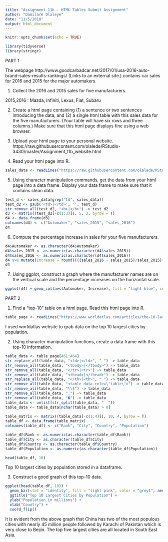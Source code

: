 ```yaml
---
title: "Assignment 11b - HTML Tables Submit Assignment"
author: "Damilare Olaleye"
date: "11/5/2018"
output: html_document
---
```


```r
knitr::opts_chunk$set(echo = TRUE)
```

```r
library(tidyverse)
library(stringr)
```

PART 1

The webpage http://www.goodcarbadcar.net/2017/01/usa-2016-auto-brand-sales-results-rankings/ (Links to an external site.) contains car sales for 2016 and 2015 for the major automakers.

1.  Collect the 2016 and 2015 sales for five manufacturers.

2015,2016 : Mazda, Infiniti, Lexus, Fiat, Subaru

2.  Create a html page containing (1) a sentence or two sentences introducing the data, and (2) a single html table with this sales data for the five manufacturers.  (Your table will have six rows and three columns.)  Make sure that this html page displays fine using a web browser.


3.  Upload your html page to your personal website.
https://raw.githubusercontent.com/olalede/RStudio-3430/master/Assignment_11b_website.html

4.  Read your html page into R.  
```r
sales_data <- readLines("https://raw.githubusercontent.com/olalede/RStudio-3430/master/Assignment_11b_website.html")
```

5.  Using character manipulation commands, get the data from your html page into a data frame.  Display your data frame to make sure that it contains clean data.
```r
test_d <- sales_data[grep("td", sales_data)]
test_d2 <- gsub('<td>|</td>', '', test_d)
str_remove_all(test_d2, "<b>|</b>") -> test_d2
d3 <- matrix((test_d2[-c(1:3)]), 5, 3, byrow = T)
d4 <- data.frame(d3)
colnames(d4) <- c("Automaker", "sales_2015", "sales_2016")
d4
```


6.  Compute the percentage increase in sales for your five manufacturers.

```r
d4$Automaker <- as.character(d4$Automaker)
d4$sales_2015 <- as.numeric(as.character(d4$sales_2015))
d4$sales_2016 <- as.numeric(as.character(d4$sales_2016))
d4 %>% mutate(Increase = round((((sales_2016 - sales_2015)/sales_2015)*100), 2)) -> d4
d4
```


7.  Using ggplot, construct a graph where the manufacturer names are on the vertical scale and the percentage increases on the horizontal scale.

```r
ggplot(d4) + geom_col(aes(Automaker, Increase), fill = "light blue", color = "black") + coord_flip() + ggtitle("Percentage increase of Automakers in the years 2015 and 2016")
```



PART 2

1.  Find a “top-10” table on a html page.  Read this html page into R.

```r
table_page <- readLines("https://www.worldatlas.com/articles/the-10-largest-cities-in-the-world.html")
```
I used worldatlas website to grab data on the top 10 largest cities by population.


2.  Using character manipulation functions, create a data frame with this top-10 information.

```r
table_data <- table_page[461:464]
str_replace_all(table_data, "<td>|</td>", " ") -> table_data
str_remove_all(table_data, "<tbody>|</tbody>") -> table_data
str_remove_all(table_data, "</tr>|<tr>") -> table_data
str_remove_all(table_data, "<thead>|</thead>") -> table_data
str_replace_all(table_data, "</th>|<th>", " ") -> table_data
str_remove_all(table_data, "<table data-role=\"table\">") -> table_data
str_remove_all(table_data, "\\$") -> table_data
str_remove_all(table_data, ",") -> table_data
str_remove_all(table_data, "�") -> table_data
table_data <- unlist(str_split(table_data, "  "))
table_data <- table_data[nchar(table_data) > 0]
 
table_matrix <- matrix((table_data[-c(1:4)]), 10, 4, byrow = T)
table_df <- data.frame(table_matrix)
colnames(table_df) <- c("Rank", "City", "Country", "Population")

table_df$Rank <- as.numeric(as.character(table_df$Rank))
table_df$City <- as.character(table_df$City)
table_df$Country <- as.character(table_df$Country)
table_df$Population <- as.numeric(as.character(table_df$Population))

head(table_df, 10)
```
Top 10 largest cities by population stored in a dataframe.

3.  Construct a good graph of this top-10 data.

```r
ggplot(head(table_df, 10)) +
  geom_bar(stat = "identity", fill = "light pink", color = "grey1", aes(x = reorder(City, Population), y = Population/1000000)) +
  ggtitle("Top 10 Largest Cities by Population") +
  ylab("Population in millions") +
  xlab("Country") +
  coord_flip()
```

It is evident from the above graph that China has two of the most populous cities with nearly 45 million people followed by Karachi of Pakistan which is very close to Beijin. The top five largest cities are all located in South East Asia.

